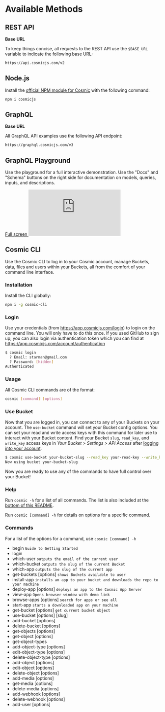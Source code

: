 # Available Methods

## REST API

**Base URL**

To keep things concise, all requests to the REST API use the `$BASE_URL` variable to indicate the following base URL:

```bash
https://api.cosmicjs.com/v2
```

## Node.js

Install the [official NPM module for Cosmic](https://www.npmjs.com/package/cosmicjs) with the following command:

```bash
npm i cosmicjs
```

## GraphQL

**Base URL**

All GraphQL API examples use the following API endpoint:

```bash
https://graphql.cosmicjs.com/v3
```

## GraphQL Playground

Use the playground for a full interactive demonstration. Use the "Docs" and "Schema" buttons on the right side for documentation on models, queries, inputs, and descriptions.

<a href="https://cosmic-graphql-playground.netlify.app/?endpoint=https%3A%2F%2Fgraphql.cosmicjs.com%2Fv3&query=%7B%0A%20%20getObjects%28%0A%20%20%20%20bucket_slug%3A%20%22simple-react-blog%22%0A%20%20%20%20read_key%3A%20%22%22%0A%20%20%20%20input%3A%20%7B%20%0A%20%20%20%20%20%20query%3A%20%7B%0A%20%20%20%20%20%20%20%20type%3A%20%22posts%22%0A%20%20%20%20%20%20%7D%0A%20%20%20%20%7D%0A%20%20%29%20%7B%0A%20%20%20%20%20objects%20%7B%0A%20%20%20%20%20%20title%0A%20%20%20%20%20%20content%0A%20%20%20%20%7D%0A%20%20%20%20total%0A%20%20%7D%0A%7D">
  Full screen
</a>
<iframe
  src="https://cosmic-graphql-playground.netlify.app/?endpoint=https%3A%2F%2Fgraphql.cosmicjs.com%2Fv3&query=%7B%0A%20%20getObjects%28%0A%20%20%20%20bucket_slug%3A%20%22simple-react-blog%22%0A%20%20%20%20read_key%3A%20%22%22%0A%20%20%20%20input%3A%20%7B%20%0A%20%20%20%20%20%20query%3A%20%7B%0A%20%20%20%20%20%20%20%20type%3A%20%22posts%22%0A%20%20%20%20%20%20%7D%0A%20%20%20%20%7D%0A%20%20%29%20%7B%0A%20%20%20%20%20objects%20%7B%0A%20%20%20%20%20%20title%0A%20%20%20%20%20%20content%0A%20%20%20%20%7D%0A%20%20%20%20total%0A%20%20%7D%0A%7D"
  frameBorder="0"
  style={{ width: "100%", height: "470px" }}
></iframe>

## Cosmic CLI

Use the Cosmic CLI to log in to your Cosmic account, manage Buckets, data, files and users within your Buckets, all from the comfort of your command line interface.

### Installation

Install the CLI globally:

```bash
npm i -g cosmic-cli
```

### Login

Use your credentials (from https://app.cosmicjs.com/login) to login on the command line. You will only have to do this once. If you used GitHub to sign up, you can also login via authentication token which you can find at https://app.cosmicjs.com/account/authentication

```bash
$ cosmic login
  ? Email: starman@gmail.com
  ? Password: [hidden]
Authenticated
```

### Usage

All Cosmic CLI commands are of the format:

```bash
cosmic [command] [options]
```

### Use Bucket

Now that you are logged in, you can connect to any of your Buckets on your account. The `use-bucket` command will set your Bucket config options. You can set your read and write access keys with this command for later use to interact with your Bucket content. Find your Bucket `slug`, `read_key`, and `write_key` access keys in <i>Your Bucket > Settings > API Access</i> after [logging into your account](https://app.cosmicjs.com/login).

```bash
$ cosmic use-bucket your-bucket-slug --read_key your-read-key --write_key your-write-key
Now using bucket your-bucket-slug
```

Now you are ready to use any of the commands to have full control over your Bucket!

### Help

Run `cosmic -h` for a list of all commands. The list is also included at the [bottom of this README](https://github.com/cosmicjs/cosmic-cli#commands).

Run `cosmic [command] -h` for details on options for a specific command.

### Commands

For a list of the options for a command, use `cosmic [command] -h`

- begin `Guide to Getting Started`
- login
- which-user `outputs the email of the current user`
- which-bucket `outputs the slug of the current Bucket`
- which-app `outputs the slug of the current app`
- get-buckets [options] `shows Buckets available to user`
- install-app `installs an app to your bucket and downloads the repo to your machine`
- deploy-app [options] `deploys an app to the Cosmic App Server`
- view-app `Opens browser window with demo link`
- browse-apps [options] `search for apps or see all`
- start-app `starts a downloaded app on your machine`
- get-bucket [options] `get current bucket object`
- use-bucket [options] [slug]
- add-bucket [options]
- delete-bucket [options]
- get-objects [options]
- get-object [options]
- get-object-types
- add-object-type [options]
- edit-object-type [options]
- delete-object-type [options]
- add-object [options]
- edit-object [options]
- delete-object [options]
- add-media [options]
- get-media [options]
- delete-media [options]
- add-webhook [options]
- delete-webhook [options]
- add-user [options]
